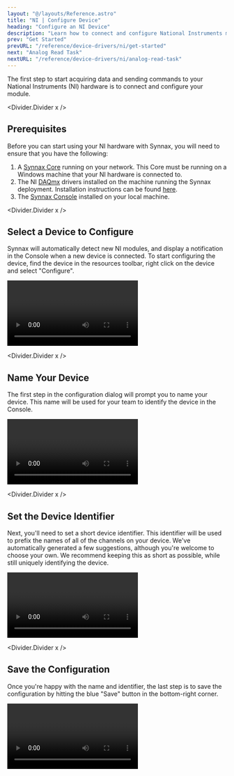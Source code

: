 ```yaml
---
layout: "@/layouts/Reference.astro"
title: "NI | Configure Device"
heading: "Configure an NI Device"
description: "Learn how to connect and configure National Instruments modules."
prev: "Get Started"
prevURL: "/reference/device-drivers/ni/get-started"
next: "Analog Read Task"
nextURL: "/reference/device-drivers/ni/analog-read-task"
---
```



The first step to start acquiring data and sending commands to your National Instruments
(NI) hardware is to connect and configure your module.

<Divider.Divider x />

## Prerequisites

Before you can start using your NI hardware with Synnax, you will need to ensure that
you have the following:

1. A [Synnax Core](/reference/core/quick-start) running on your network. This Core must
   be running on a Windows machine that your NI hardware is connected to.
2. The NI
   [DAQmx](https://www.ni.com/en/support/documentation/supplemental/06/getting-started-with-ni-daqmx--main-page.html)
   drivers installed on the machine running the Synnax deployment. Installation
   instructions can be found
   [here](https://www.ni.com/en/support/downloads/drivers/download.ni-daq-mx.html#532710).
3. The [Synnax Console](/reference/console/get-started) installed on your local machine.

<Divider.Divider x />

## <StepText level="h2" step={1}>Select a Device to Configure</StepText>

Synnax will automatically detect new NI modules, and display a notification in the
Console when a new device is connected. To start configuring the device, find the device
in the resources toolbar, right click on the device and select "Configure".

<Video
  client:only="react"
  id="device-drivers/ni/configure-device/device-configure-from-resources"
/>

<Divider.Divider x />

## <StepText level="h2" step={2}>Name Your Device</StepText>

The first step in the configuration dialog will prompt you to name your device. This
name will be used for your team to identify the device in the Console.

<Video
  client:only="react"
  id="device-drivers/ni/configure-device/device-configure-name"
/>

<Divider.Divider x />

## <StepText level="h2" step={3}>Set the Device Identifier</StepText>

Next, you'll need to set a short device identifier. This identifier will be used to
prefix the names of all of the channels on your device. We've automatically generated a
few suggestions, although you're welcome to choose your own. We recommend keeping this
as short as possible, while still uniquely identifying the device.

<Video
  client:only="react"
  id="device-drivers/ni/configure-device/device-configure-id"
/>

<Divider.Divider x />

## <StepText level="h2" step={4}>Save the Configuration</StepText>

Once you're happy with the name and identifier, the last step is to save the
configuration by hitting the blue "Save" button in the bottom-right corner.

<Video
  client:only="react"
  id="device-drivers/ni/configure-device/device-configure-save"
/>
